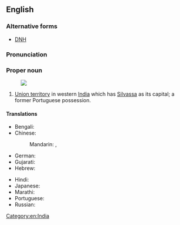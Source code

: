==English==
{{wikipedia}}

===Alternative forms===
* [[DNH]]

===Pronunciation===
{{IPA|/ˈdɑːdɹɑː ənd ˌnʌɡəɹˌhəˈvɛli/|lang=en}}

===Proper noun===
{{en-proper noun}}
[[Image:Dadra and Nagar Haveli in India (disputed hatched).svg|thumb|]]

# [[union territory|Union territory]] in western [[India]] which has [[Silvassa]] as its capital; a former Portuguese possession.

====Translations====
{{trans-top|Indian state territory}}
* Bengali: {{t|bn|দাদরা ও নগর হাভেলি|sc=Beng}}
* Chinese:
*: Mandarin: {{t|cmn|達德拉-納加爾哈維利|sc=Hani}}, {{t|cmn|达德拉-纳加尔哈维利|tr=Dádélā-Nàjiā'ěr-Hāwéilì|sc=Hani}}
* German: {{t|de|Dadra und Nagar Haveli}}
* Gujarati: {{t|gu|દાદરા અને નગર હવેલી|sc=Gujr}}
* Hebrew: {{t|he|דאדרה ונאגר הבלי}}
{{trans-mid}}
* Hindi: {{t|hi|दादर और नगर हवेली|tr=dādra aur nagar havēlī}}
* Japanese: {{t|ja|ダードラー及びナガル・ハヴェーリー|tr=Dādorā oyobi Nagaru-Havērī}}
* Marathi: {{t|mr|दादरा आणि नगर हवेली|sc=Deva}}
* Portuguese: {{t|pt|Dadra e Nagar Haveli}}
* Russian: {{t|ru|Дадра и Нагар-Хавели}}
{{trans-bottom}}

[[Category:en:India]]